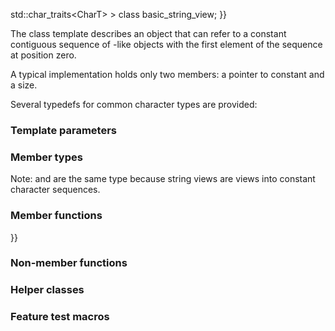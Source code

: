 {{cpp/title|n=experimental::|basic_string_view}}
{{cpp/experimental/basic_string_view/navbar}}
{{fmbox|class=noprint|style=font-size: 0.8em|text='''Merged into ISO C++''' The functionality described on this page was merged into the mainline ISO C++ standard as of 3/2016, see {{ltt|cpp/string/basic_string_view|std::basic_string_view}} {{mark since c++17}}}}
{{ddcl|header=experimental/string_view|since=libfund_ts|
template&lt; 
    class CharT, 
    class Traits {{=}} std::char_traits&lt;CharT&gt; 
&gt; class basic_string_view;
}}

The class template {{tt|basic_string_view}} describes an object that can refer to a constant contiguous sequence of {{c|char}}-like objects with the first element of the sequence at position zero. 

A typical implementation holds only two members: a pointer to constant {{tt|CharT}} and a size.

Several typedefs for common character types are provided:
{{dsc begin}}
{{dsc header|experimental/string_view}}
{{dsc hitem|Type|Definition}}
{{dsc|{{lc|std::experimental::string_view}}|{{c|std::experimental::basic_string_view&lt;char&gt;}}}}
{{dsc|{{lc|std::experimental::wstring_view}}|{{c|std::experimental::basic_string_view&lt;wchar_t&gt;}}}}
{{dsc|{{lc|std::experimental::u16string_view}}|{{c|std::experimental::basic_string_view&lt;char16_t&gt;}}}}
{{dsc|{{lc|std::experimental::u32string_view}}|{{c|std::experimental::basic_string_view&lt;char32_t&gt;}}}}
{{dsc end}}

===Template parameters===
{{par begin}}
{{par|CharT|character type}}
{{par|Traits|traits class specifying the operations on the character type}}
{{par end}}

===Member types===
{{dsc begin}}
{{dsc hitem|Member type|Definition}}
{{dsc|{{tt|traits_type}}|{{tt|Traits}}}}
{{dsc|{{tt|value_type}}|{{tt|CharT}}}}
{{dsc|{{tt|pointer}}|{{tt|CharT*}}}}
{{dsc|{{tt|const_pointer}}|{{tt|const CharT*}}}}
{{dsc|{{tt|reference}}|{{tt|CharT&amp;}}}}
{{dsc|{{tt|const_reference}}|{{tt|const CharT&amp;}}}}
{{dsc|{{tt|const_iterator}}|implementation-defined {{named req|RandomAccessIterator}}}}
{{dsc|{{tt|iterator}}|{{tt|const_iterator}}}}
{{dsc|{{tt|reverse_iterator}}|{{tt|const_reverse_iterator}}}}
{{dsc|{{tt|const_reverse_iterator}}|{{c|std::reverse_iterator&lt;const_iterator&gt;}}}}
{{dsc|{{tt|size_type}}|{{lc|std::size_t}}}}
{{dsc|{{tt|difference_type}}|{{lc|std::ptrdiff_t}}}}
{{dsc end}}

Note: {{tt|iterator}} and {{tt|const_iterator}} are the same type because string views are views into constant character sequences.

===Member functions===
{{dsc begin}}
{{dsc inc|cpp/experimental/basic_string_view/dsc constructor}}
{{dsc inc|cpp/experimental/basic_string_view/dsc operator{{=}}}}

{{dsc h2|Iterators}}
{{dsc inc|cpp/experimental/basic_string_view/dsc begin}}
{{dsc inc|cpp/experimental/basic_string_view/dsc end}}
{{dsc inc|cpp/experimental/basic_string_view/dsc rbegin}}
{{dsc inc|cpp/experimental/basic_string_view/dsc rend}}

{{dsc h2|Element access}}
{{dsc inc|cpp/experimental/basic_string_view/dsc operator_at}}
{{dsc inc|cpp/experimental/basic_string_view/dsc at}}
{{dsc inc|cpp/experimental/basic_string_view/dsc front}}
{{dsc inc|cpp/experimental/basic_string_view/dsc back}}
{{dsc inc|cpp/experimental/basic_string_view/dsc data}}

{{dsc h2|Capacity}}
{{dsc inc|cpp/experimental/basic_string_view/dsc size}}
{{dsc inc|cpp/experimental/basic_string_view/dsc max_size}}
{{dsc inc|cpp/experimental/basic_string_view/dsc empty}}

{{dsc h2|Modifiers}}
{{dsc inc|cpp/experimental/basic_string_view/dsc remove_prefix}}
{{dsc inc|cpp/experimental/basic_string_view/dsc remove_suffix}}
{{dsc inc|cpp/experimental/basic_string_view/dsc swap}}

{{dsc h2|Operations}}
{{dsc inc|cpp/experimental/basic_string_view/dsc to_string}}
{{dsc inc|cpp/experimental/basic_string_view/dsc copy}}
{{dsc inc|cpp/experimental/basic_string_view/dsc substr}}
{{dsc inc|cpp/experimental/basic_string_view/dsc compare}}
{{dsc inc|cpp/experimental/basic_string_view/dsc find}}
{{dsc inc|cpp/experimental/basic_string_view/dsc rfind}}
{{dsc inc|cpp/experimental/basic_string_view/dsc find_first_of}}
{{dsc inc|cpp/experimental/basic_string_view/dsc find_last_of}}
{{dsc inc|cpp/experimental/basic_string_view/dsc find_first_not_of}}
{{dsc inc|cpp/experimental/basic_string_view/dsc find_last_not_of}}

{{dsc h1|Constants}}
{{dsc inc|cpp/experimental/basic_string_view/dsc npos}}
{{dsc end}}

===Non-member functions===
{{dsc begin}}
{{dsc inc|cpp/experimental/basic_string_view/dsc operator_cmp}}

{{dsc h2|Input/output}}
{{dsc inc|cpp/experimental/basic_string_view/dsc operator_ltlt}}
{{dsc end}}

===Helper classes===
{{dsc begin}}
{{dsc inc|cpp/experimental/basic_string_view/dsc hash}}
{{dsc end}}

===Feature test macros===
{{dsc begin}}
{{dsc macro const|__cpp_lib_experimental_string_view|nolink=true|a value of at least {{c|201411}} indicates that basic_string_view template is supported}}
{{dsc end}}